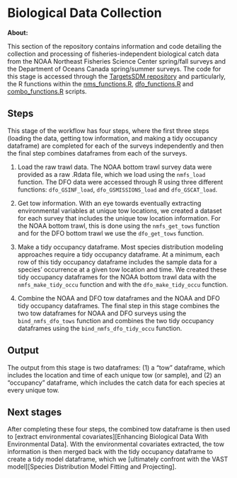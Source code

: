 # Biological Data Collection

**About:**

This section of the repository contains information and code detailing the collection and processing of fisheries-independent biological catch data from the NOAA Northeast Fisheries Science Center spring/fall surveys and the Department of Oceans Canada spring/summer surveys. The code for this stage is accessed through the [TargetsSDM repository](https://github.com/aallyn/TargetsSDM) and particularly, the R functions within the [nms_functions.R](https://github.com/aallyn/TargetsSDM/blob/main/R/nmfs_functions.R), [dfo_functions.R](https://github.com/aallyn/TargetsSDM/blob/main/R/dfo_functions.R) and [combo_functions.R](https://github.com/aallyn/TargetsSDM/blob/main/R/combo_functions.R) scripts. 

## Steps
This stage of the workflow has four steps, where the first three steps (loading the data, getting tow information, and making a tidy occupancy dataframe) are completed for each of the surveys independently and then the final step combines dataframes from each of the surveys. 

1. Load the raw trawl data. The NOAA bottom trawl survey data were provided as a raw .Rdata file, which we load using the `nmfs_load` function. The DFO data were accessed through R using three different functions: `dfo_GSINF_load`, `dfo_GSMISSIONS_load` and `dfo_GSCAT_load`.

2. Get tow information. With an eye towards eventually extracting environmental variables at unique tow locations, we created a dataset for each survey that includes the unique tow location information. For the NOAA bottom trawl, this is done using the `nmfs_get_tows` function and for the DFO bottom trawl we use the `dfo_get_tows` function. 

3. Make a tidy occupancy dataframe. Most species distribution modeling approaches require a tidy occupancy dataframe. At a minimum, each row of this tidy occupancy dataframe includes the sample data for a species' occurrence at a given tow location and time. We created these tidy occupancy dataframes for the NOAA bottom trawl data with the `nmfs_make_tidy_occu` function and with the `dfo_make_tidy_occu` function.

4. Combine the NOAA and DFO tow dataframes and the NOAA and DFO tidy occupancy dataframes. The final step in this stage combines the two tow dataframes for NOAA and DFO surveys using the `bind_nmfs_dfo_tows` function and combines the two tidy occupancy dataframes using the `bind_nmfs_dfo_tidy_occu` function.

## Output

The output from this stage is two dataframes: (1) a "tow" dataframe, which includes the location and time of each unique tow (or sample), and (2) an "occupancy" dataframe, which includes the catch data for each species at every unique tow. 

## Next stages

After completing these four steps, the combined tow dataframe is then used to [extract environmental covariates][Enhancing Biological Data With Environmental Data]. With the environmental covariates extracted, the tow information is then merged back with the tidy occupancy dataframe to create a tidy model dataframe, which we [ultimately confront with the VAST model][Species Distribution Model Fitting and Projecting].